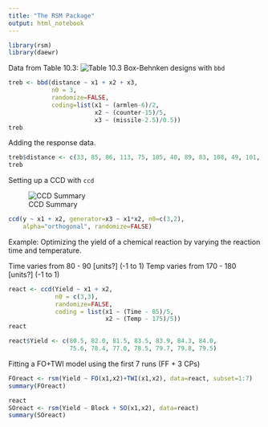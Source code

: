```yaml
---
title: "The RSM Package"
output: html_notebook
---
```


```r
library(rsm)
library(daewr)
```

Data from Table 10.3:
![Table 10.3](figures/treb_10_3.png)
Box-Behnken designs with `bbd`

```r
treb <- bbd(distance ~ x1 + x2 + x3, 
            n0 = 3,
            randomize=FALSE,
            coding=list(x1 ~ (armlen-6)/2, 
                        x2 ~ (counter-15)/5, 
                        x3 ~ (missile-2.5)/0.5))
treb
```

Adding the response data.

```r
treb$distance <- c(33, 85, 86, 113, 75, 105, 40, 89, 83, 108, 49, 101, 88, 91, 91)
treb
```

Setting up a CCD with `ccd`

![CCD Summary](figures/ccd_summary.png)

```r
ccd(y ~ x1 + x2, generator=x3 ~ x1*x2, n0=c(3,2), 
    alpha="orthogonal", randomize=FALSE)
```

Example: Optimizing the yield of a chemical reaction by varying
the reaction time and temperature.

Time varies from 80 - 90 [units?] (-1 to 1)
Temp varies from 170 - 180 [units?] (-1 to 1)

```r
react <- ccd(Yield ~ x1 + x2,
             n0 = c(3,3),
             randomize=FALSE,
             coding = list(x1 ~ (Time - 85)/5,
                           x2 ~ (Temp - 175)/5))
react
```

```r
react$Yield <- c(80.5, 82.0, 81.5, 83.5, 83.9, 84.3, 84.0,
                 75.6, 78.4, 77.0, 78.5, 79.7, 79.8, 79.5)
```

Fitting a FO+TWI model using the first 7 runs (FF + 3 CPs)
```r
FOreact <- rsm(Yield ~ FO(x1,x2)+TWI(x1,x2), data=react, subset=1:7)
summary(FOreact)
```

```r
react
SOreact <- rsm(Yield ~ Block + SO(x1,x2), data=react)
summary(SOreact)
```


